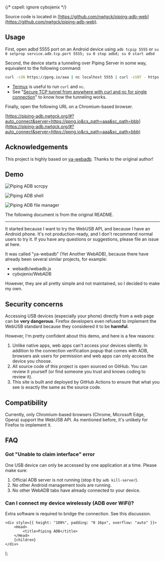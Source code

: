 
{/* cspell: ignore cybojenix */}

Source code is located in [https://github.com/nwtgck/piping-adb-web](https://github.com/nwtgck/piping-adb-web).

## Usage
First, open adbd 5555 port on an Android device using `adb tcpip 5555` or `su 0 setprop service.adb.tcp.port 5555; su 0 stop adbd; su 0 start adbd`

Second, the device starts a tunneling over Piping Server in some way, equivalent to the following command:
```bash
curl -sSN https://ppng.io/aaa | nc localhost 5555 | curl -sSNT - https://ppng.io/bbb
```

- [Termux](https://termux.dev) is useful to run `curl` and `nc`.
- See "[Secure TCP tunnel from anywhere with curl and nc for single connection](https://dev.to/nwtgck/secure-tcp-tunnel-from-anywhere-with-curl-and-nc-for-single-connection-2k5i)" to know how the tunneling works.

Finally, open the following URL on a Chromium-based browser.

[https://piping-adb.nwtgck.org/#?auto_connect&server=https://ppng.io&cs_path=aaa&sc_path=bbb](https://piping-adb.nwtgck.org/#?auto_connect&server=https://ppng.io&cs_path=aaa&sc_path=bbb)

## Acknowledgements

This project is highly based on [ya-webadb](https://github.com/yume-chan/ya-webadb). Thanks to the original author!

## Demo

![Piping ADB scrcpy](https://github.com/nwtgck/piping-adb-web/assets/10933561/a71f5ed9-83b1-4e29-bcf2-156bc503dc8a)

![Piping ADB shell](https://github.com/nwtgck/piping-adb-web/assets/10933561/6077bfb6-44d3-4c93-a34b-023918c6e312)

![Piping ADB file manager](https://github.com/nwtgck/piping-adb-web/assets/10933561/e4e06006-0683-44ae-a8f8-9d5c9a630b2b)

The following document is from the original README.

---

It started because I want to try the <ExternalLink href="https://developer.mozilla.org/en-US/docs/Web/API/USB">WebUSB</ExternalLink> API, and because I have an Android phone. It's not production-ready, and I don't recommend normal users to try it. If you have any questions or suggestions, please file an issue at <ExternalLink href="https://github.com/yume-chan/ya-webadb/issues">here</ExternalLink>.

It was called "ya-webadb" (Yet Another WebADB), because there have already been several similar projects, for example:

-   <ExternalLink href="https://github.com/webadb/webadb.js">
        webadb/webadb.js
    </ExternalLink>
-   <ExternalLink href="https://github.com/cybojenix/WebADB">
        cybojenix/WebADB
    </ExternalLink>

However, they are all pretty simple and not maintained, so I decided to make my own.

## Security concerns

Accessing USB devices (especially your phone) directly from a web page can be **very dangerous**. Firefox developers even refused to implement the WebUSB standard because they <ExternalLink href="https://mozilla.github.io/standards-positions/#webusb">considered it to be **harmful**</ExternalLink>.

However, I'm pretty confident about this demo, and here is a few reasons:

1. Unlike native apps, web apps can't access your devices silently. In addition to the connection verification popup that comes with ADB, browsers ask users for permission and web apps can only access the device you choose.
2. All source code of this project is open sourced on <ExternalLink href="https://github.com/yume-chan/ya-webadb/">GitHub</ExternalLink>. You can review it yourself (or find someone you trust and knows coding to review it).
3. This site is built and deployed by <ExternalLink href="https://github.com/yume-chan/ya-webadb/blob/main/.github/workflows/deploy.yml" spaceAfter>GitHub Actions</ExternalLink> to ensure that what you see is exactly the same as the source code.

## Compatibility

Currently, only Chromium-based browsers (Chrome, Microsoft Edge, Opera) support the WebUSB API. As mentioned before, it's unlikely for Firefox to implement it.

## FAQ

### Got "Unable to claim interface" error

One USB device can only be accessed by one application at a time. Please make sure:

1. Official ADB server is not running (stop it by `adb kill-server`).
2. No other Android management tools are running.
3. No other WebADB tabs have already connected to your device.

### Can I connect my device wirelessly (ADB over WiFi)?

Extra software is required to bridge the connection. See <ExternalLink href="https://github.com/yume-chan/ya-webadb/discussions/245#discussioncomment-384030">this discussion</ExternalLink>.

    <div style={{ height: "100%", padding: "0 16px", overflow: "auto" }}>
        <Head>
            <title>Piping ADB</title>
        </Head>
        {children}
    </div>
);
